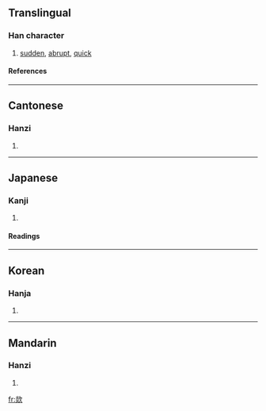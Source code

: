 ==Translingual==
===Han character===
{{Han char|rn=76|rad=欠|as=08|sn=12|four=9788<sub>2</sub>|canj=火火弓人 (FFNO)}}
# [[sudden]], [[abrupt]], [[quick]]
====References====
{{Han ref|kx=0568.160|dkj=16099|dj=0957.020|hdz=32144.040|uh=6B3B|ud=27451|bh=D9DB|bd=55771}}

----
==Cantonese==
===Hanzi===
{{yue-hanzi|jyut=|y=cha1, fat1}}
# {{defn|Cantonese}}

----
==Japanese==
===Kanji===
{{ja-kanji|grade=|rs=欠08}}
# {{defn|Japanese}} 
====Readings====
{{ja-readings|on=[[くつ]] (kutsu), [[くち]] (kuchi)|kun=}}

----
==Korean==
===Hanja===
{{ko-hanja|hangeul=훌|eumhun=|rv=hul|mr=hul|y=hwul}}
# {{defn|Korean}}

----
==Mandarin==
===Hanzi===
{{cmn-hanzi|pin=[[hū]] (hu1)|wg=hu<sup>1</sup>}}
# {{defn|Mandarin}}

[[fr:欻]]